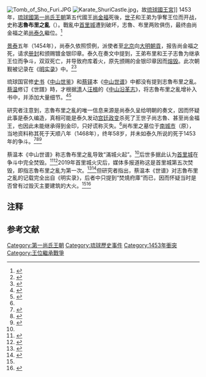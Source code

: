 [[File:Tomb_of_Sho_Furi.JPG|thumb]]
[[File:Karate_ShuriCastle.jpg|thumb]]，故[[琉球國|琉球國]][[王宮|王宮]]]]
1453年，[[琉球國|琉球國]][[第一尚氏王朝|第一尚氏王朝]]第五代國王[[尚金福|尚金福]]死後，[[世子|世子]]{{link-ja|尚志魯|尚志魯}}和王弟{{link-ja|尚布里 (琉球)|尚布里|尚布里}}为爭奪王位而开战，史称'''志魯布里之亂'''（{{jpn|j=志魯・布里の乱}}）。戰亂中[[首里城|首里城]]遭到破坏，志魯、布里两败俱伤，最终由尚金福之弟[[尚泰久|尚泰久]]繼位。<ref>{{cite book|title=沖縄コンパクト事典|publisher=琉球新報社|location=那覇|year=2003|isbn=9784897420509|language=ja|chapter=志魯・布里の乱|chapter-url=https://ryukyushimpo.jp/okinawa-dic/prentry-41792.html|access-date=2021-01-30|archive-date=2021-01-31|archive-url=https://web.archive.org/web/20210131050410/https://ryukyushimpo.jp/okinawa-dic/prentry-41792.html|dead-url=no}}</ref>

[[景泰_(年号)|景泰]]五年（1454年），尚泰久依照惯例，派使者至[[北京|北京]]向[[明朝|大明]][[朝貢|朝貢]]，报告尚金福之死，请求[[册封|册封]]和颁赐镀金银印章。泰久在奏文中提到，王弟布里和王子志魯为继承王位而争斗，双双死亡，并导致府库着火，原先颁赐的金银印章因而[[熔化|熔毁]]。此次朝觐被记录在《[[明实录|明实录]]》中。<ref>{{cite web|title=明英宗睿皇帝實錄·卷之二百三十八|quote=景泰五年二月……己亥……琉球國掌國事王弟尚泰久，遣使來朝貢。因奏：長兄國王金福薨。次兄布里與姪志魯爭立，焚燒府庫，兩傷俱絕，將原賜鍍金銀印鎔壞無存。今本國臣庶推臣權國事，乞賜鑄換，用鎮邦民。命所司給之，賜使臣宴並鈔幣等物。|url=https://ctext.org/wiki.pl?if=gb&chapter=316065|accessdate=2021-01-30|archive-date=2021-01-31|archive-url=https://web.archive.org/web/20210131050425/https://ctext.org/wiki.pl?if=gb&chapter=316065|dead-url=no}}</ref><ref>{{cite book|author=米庆余|title=琉球历史研究|publisher=天津人民出版社|isbn=7-201-02567-8|year=1998}}</ref>{{rp|35,37}}

琉球国官修[[史书|史书]]《[[中山世鉴|中山世鉴]]》和[[蔡铎|蔡铎]]本《[[中山世谱|中山世谱]]》中都没有提到志魯布里之亂。[[蔡温|蔡温]]修订《世譜》時，才根据[[清朝|清]]人[[汪楫|汪楫]]的《[[中山沿革志|中山沿革志]]》{{efn|1=汪楫曾[[琉球册封使|担任册封使出访琉球]]，归国后根据自身见闻，再参考《实录》，写成记载琉球国王世系的《中山沿革志》。<ref>{{cite web|url=https://www.dpm.org.cn/ancient/mingqing/163505.html|title=《中山沿革志》|publisher=[[国立故宫博物院|国立故宫博物院]]|accessdate=2021-01-30|archive-date=2020-07-22|archive-url=https://web.archive.org/web/20200722210917/https://www.dpm.org.cn/ancient/mingqing/163505.html|dead-url=no}}</ref>}}，将志魯布里之亂增补入书中，并添加大量细节。<ref name=TAKASE>{{cite journal|title=同時代史料にみる古琉球の王たち|author=高瀬恭子|journal=史料編集室紀要|volume=28|page=195-207|year=2003|URL=http://hdl.handle.net/20.500.12001/7768|language=ja|access-date=2021-01-30|archive-date=2021-01-31|archive-url=https://web.archive.org/web/20210131050328/http://okinawa-repo.lib.u-ryukyu.ac.jp/handle/20.500.12001/7768|dead-url=no}}</ref><ref name=SP>{{cite book|title={{Cws|title=中山世譜·卷五|link=中山世譜/卷05}}|author1=蔡铎|author2=蔡温|quote=景泰四年癸酉，會尚金福王薨，世子志魯將立。時王弟布里威勢甚盛，乃言曰：「吾係巴志王之子，宜承父兄業而立。」志魯怒曰：「汝乃王弟，非世子也。豈可妄奪兄王之業乎！」布里大怒，發兵攻撃。志魯亦擁兵拒戰。兩軍混殺，滿城火起，府庫焚燒。布里、志魯兩傷倶絶。朝廷所賜鍍金銀印亦致鎔壞。國人議推王弟尚泰久就大位。}}</ref>

研究者注意到，志魯布里之亂的唯一信息来源是尚泰久呈给明朝的奏文，因而怀疑此事是泰久编造，真相可能是泰久发动[[宫廷政变|宫廷政变]]杀死了王世子尚志魯、甚至尚金福王，也因此未能继承得到金印，只好谎称灭失。<ref name=TAKASE/>尚布里之墓位于[[南城市|南城市]]（原{{link-ja|玉城村|玉城村}}），当地资料称其死于天顺八年（1468年），终年58岁，并未如泰久所说的死于1453年的争斗。<ref>{{cite web|url=http://www.kankou-nanjo.okinawa/bunka/details/71|title=尚布里の墓|publisher=南城市役所観光商工課|language=ja|accessdate=2021-01-30|archive-date=2020-09-25|archive-url=https://web.archive.org/web/20200925105411/http://www.kankou-nanjo.okinawa/bunka/details/71|dead-url=no}}</ref><ref>{{cite web|url=https://www.city.nanjo.okinawa.jp/sp/movie_library/movie_ja/1579046288/1579311774/|title=尚布里の墓|publisher=南城市役所|language=ja|access-date=2021-01-30|archive-date=2021-02-08|archive-url=https://web.archive.org/web/20210208123810/https://www.city.nanjo.okinawa.jp/sp/movie_library/movie_ja/1579046288/1579311774/}}</ref><ref>{{cite web|url=https://legendofgusuku.web.fc2.com/tamagusuku/ookawa/ookawa.html|title=大川グスク|website=グスク探訪～歴史と伝承～南部編|language=ja|accessdate=2021-01-30|archive-date=2021-01-31|archive-url=https://web.archive.org/web/20210131050328/https://legendofgusuku.web.fc2.com/tamagusuku/ookawa/ookawa.html|dead-url=no}}</ref>

蔡温本《中山世谱》称志魯布里之亂导致“滿城火起”。<ref name=SP/>后世多据此认为[[首里城|首里城]]在争斗中完全焚毁。<ref>{{cite book|first=George H.|last=Kerr|title=''Okinawa: The History of an Island People''|url=https://archive.org/details/okinawahistoryof0000kerr|publisher=Tuttle Publishing|location=Rutland, Vermont|isbn=9784805314791|year=2000|edition=Revised|language=en}}</ref>{{rp|97}}<ref>{{cite web|title=王朝文化と都市の歴史·尚家および那覇市関係年表|publisher=那覇市歴史博物館|url=http://www.rekishi-archive.city.naha.okinawa.jp/history|language=ja|accessdate=2021-01-30|archive-date=2020-11-04|archive-url=https://web.archive.org/web/20201104235904/http://www.rekishi-archive.city.naha.okinawa.jp/history|dead-url=no}}</ref>2019年首里城火灾后，媒体多报道称这是首里城第五次焚毁，即指志魯布里之亂为第一次。<ref>{{cite web|title=首里城で大規模火災 「必ず復元を」|url=https://www.nhk.or.jp/politics/articles/statement/25194.html|publisher=[[NHK|NHK]]|date=2019-10-31|language=ja|accessdate=2021-01-30|archive-date=2020-10-22|archive-url=https://web.archive.org/web/20201022135933/https://www.nhk.or.jp/politics/articles/statement/25194.html|dead-url=no}}</ref><ref>{{cite web|title=“世界遺産”首里城で火災　過去にも4回の火災で繰り返し再建|url=https://www.fnn.jp/articles/-/22404|publisher=[[FNN|FNN]]|date=2019-10-31|language=ja|accessdate=2021-01-30|archive-date=2020-11-01|archive-url=https://web.archive.org/web/20201101024604/https://www.fnn.jp/articles/-/22404|dead-url=no}}</ref>但研究者指出，蔡温本《世谱》对志魯布里之亂的记载完全出自《明实录》，后者中只提到“焚燒府庫”而已，因而怀疑当时是否曾有过毁灭主要建筑的大火。<ref name=TAKASE/><ref>{{cite book|title=朝鮮王朝実錄琉球史料集成 訳注篇|author1=池谷望子|author2=内田晶子|author3=高瀬恭子|publisher=榕樹書林|isbn=9784898051108|location=宜野湾|language=ja|year=2005}}</ref>

==注释==
{{notelist}}

==参考文献==
{{Portal|琉球群島|历史}}
{{reflist|2}}

[[Category:第一尚氏王朝|Category:第一尚氏王朝]]
[[Category:琉球歷史事件|Category:琉球歷史事件]]
[[Category:1453年衝突|Category:1453年衝突]]
[[Category:王位繼承戰爭|Category:王位繼承戰爭]]